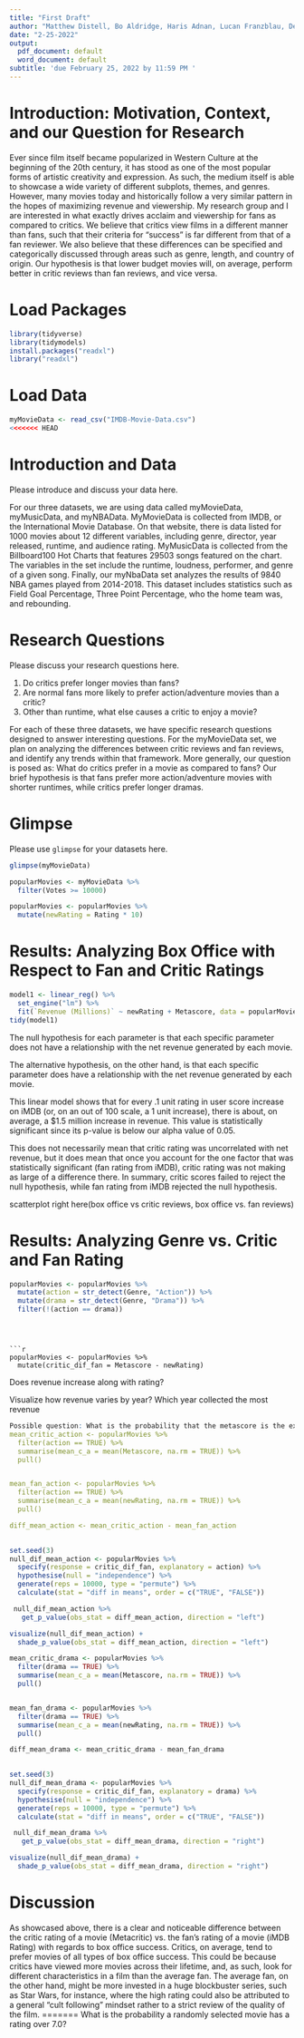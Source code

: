 ```yaml
---
title: "First Draft"
author: "Matthew Distell, Bo Aldridge, Haris Adnan, Lucan Franzblau, Devin Obee"
date: "2-25-2022"
output:
  pdf_document: default
  word_document: default
subtitle: 'due February 25, 2022 by 11:59 PM '
---
```



# Introduction: Motivation, Context, and our Question for Research


Ever since film itself became popularized in Western Culture at the beginning of
the 20th century, it has stood as one of the most popular forms of artistic 
creativity and expression. As such, the medium itself is able to showcase 
a wide variety of different subplots, themes, and genres. However, many movies 
today and historically follow a very similar pattern in the hopes of maximizing 
revenue and viewership. My research group and I are interested in what exactly
drives acclaim and viewership for fans as compared to critics. We believe that
critics view films in a different manner than fans, such that their criteria 
for "success" is far different from that of a fan reviewer. We also believe that 
these differences can be specified and categorically discussed through areas such
as genre, length, and country of origin. Our hypothesis is that lower budget movies
will, on average, perform better in critic reviews than fan reviews, and vice versa. 






# Load Packages

```r
library(tidyverse) 
library(tidymodels)
install.packages("readxl")
library("readxl")
``` 


# Load Data
```r
myMovieData <- read_csv("IMDB-Movie-Data.csv")
<<<<<<< HEAD

```

# Introduction and Data
Please introduce and discuss your data here.

For our three datasets, we are using data called myMovieData, myMusicData, and
myNBAData. MyMovieData is collected from IMDB, or the International Movie 
Database. On that website, there is data listed for 1000 movies about 12 
different variables, including genre, director, year released, runtime, and 
audience rating. MyMusicData is collected from the Billboard100 Hot Charts 
that features 29503 songs featured on the chart. The variables in the set
include the runtime, loudness, performer, and genre of a given song. Finally, 
our myNbaData set analyzes the results of 9840 NBA games played from 2014-2018.
This dataset includes statistics such as Field Goal Percentage, Three Point 
Percentage, who the home team was, and rebounding. 

# Research Questions
Please discuss your research questions here.

1. Do critics prefer longer movies than fans? 
2. Are normal fans more likely to prefer action/adventure movies than a critic?
3. Other than runtime, what else causes a critic to enjoy a movie? 

For each of these three datasets, we have specific research questions designed
to answer interesting questions. For the myMovieData set, we plan on analyzing
the differences between critic reviews and fan reviews, and identify any trends
within that framework. More generally, our question is posed as: What do critics
prefer in a movie as compared to fans? Our brief hypothesis is that fans prefer
more action/adventure movies with shorter runtimes, while critics prefer longer
dramas. 
 


# Glimpse

Please use `glimpse` for your datasets here.
```r
glimpse(myMovieData)


```


```r
popularMovies <- myMovieData %>% 
  filter(Votes >= 10000)
```


```r
popularMovies <- popularMovies %>% 
  mutate(newRating = Rating * 10)
```


# Results: Analyzing Box Office with Respect to Fan and Critic Ratings

```r
model1 <- linear_reg() %>% 
  set_engine("lm") %>% 
  fit(`Revenue (Millions)` ~ newRating + Metascore, data = popularMovies) 
tidy(model1)
```

The null hypothesis for each parameter is that each specific parameter does not
have a relationship with the net revenue generated by each movie. 

The alternative hypothesis, on the other hand, is that each specific parameter 
does have a relationship with the net revenue generated by each movie. 

This linear model shows that for every .1 unit rating in user score increase on
iMDB (or, on an out of 100 scale, a 1 unit increase), there is about, on 
average, a $1.5 million increase in revenue. This value is statistically 
significant since its p-value is below our alpha value of 0.05. 

This does not necessarily mean that critic rating was uncorrelated 
with net revenue, but it does mean that once you account for the one factor 
that was statistically significant (fan rating from iMDB), critic rating 
was not making as large of a difference there. In summary, critic scores failed 
to reject the null hypothesis, while fan rating from iMDB rejected the 
null hypothesis. 

scatterplot right here(box office vs critic reviews, box office vs. fan reviews)

# Results: Analyzing Genre vs. Critic and Fan Rating


```r
popularMovies <- popularMovies %>% 
  mutate(action = str_detect(Genre, "Action")) %>% 
  mutate(drama = str_detect(Genre, "Drama")) %>% 
  filter(!(action == drama))

```
```



```r
popularMovies <- popularMovies %>% 
  mutate(critic_dif_fan = Metascore - newRating)
```

Does revenue increase along with rating? 

Visualize how revenue varies by year? Which year collected the most revenue 

```r


Possible question: What is the probability that the metascore is the exact same as the rating?```{r actualDifferenceInMeansAction}
mean_critic_action <- popularMovies %>% 
  filter(action == TRUE) %>% 
  summarise(mean_c_a = mean(Metascore, na.rm = TRUE)) %>% 
  pull()


mean_fan_action <- popularMovies %>% 
  filter(action == TRUE) %>% 
  summarise(mean_c_a = mean(newRating, na.rm = TRUE)) %>% 
  pull()

diff_mean_action <- mean_critic_action - mean_fan_action
  
```

```r
set.seed(3)
null_dif_mean_action <- popularMovies %>% 
  specify(response = critic_dif_fan, explanatory = action) %>% 
  hypothesise(null = "independence") %>% 
  generate(reps = 10000, type = "permute") %>%
  calculate(stat = "diff in means", order = c("TRUE", "FALSE"))

 null_dif_mean_action %>% 
   get_p_value(obs_stat = diff_mean_action, direction = "left")
```

```r
visualize(null_dif_mean_action) +
  shade_p_value(obs_stat = diff_mean_action, direction = "left")
```


```r
mean_critic_drama <- popularMovies %>% 
  filter(drama == TRUE) %>% 
  summarise(mean_c_a = mean(Metascore, na.rm = TRUE)) %>% 
  pull()


mean_fan_drama <- popularMovies %>% 
  filter(drama == TRUE) %>% 
  summarise(mean_c_a = mean(newRating, na.rm = TRUE)) %>% 
  pull()

diff_mean_drama <- mean_critic_drama - mean_fan_drama
  
```



```r
set.seed(3)
null_dif_mean_drama <- popularMovies %>% 
  specify(response = critic_dif_fan, explanatory = drama) %>% 
  hypothesise(null = "independence") %>% 
  generate(reps = 10000, type = "permute") %>%
  calculate(stat = "diff in means", order = c("TRUE", "FALSE"))

 null_dif_mean_drama %>% 
   get_p_value(obs_stat = diff_mean_drama, direction = "right")
```



```r
visualize(null_dif_mean_drama) +
  shade_p_value(obs_stat = diff_mean_drama, direction = "right")
```

# Discussion

As showcased above, there is a clear and noticeable difference between the critic
rating of a movie (Metacritic) vs. the fan's rating of a movie (iMDB Rating) with 
regards to box office success. Critics, on average, tend to prefer movies of 
all types of box office success. This could be because critics have viewed more 
movies across their lifetime, and, as such, look for different characteristics 
in a film than the average fan. The average fan, on the other hand, might be more
invested in a huge blockbuster series, such as Star Wars, for instance, where 
the high rating could also be attributed to a general "cult following" mindset 
rather to a strict review of the quality of the film. 
=======
What is the probability a randomly selected movie has a rating over 7.0?
